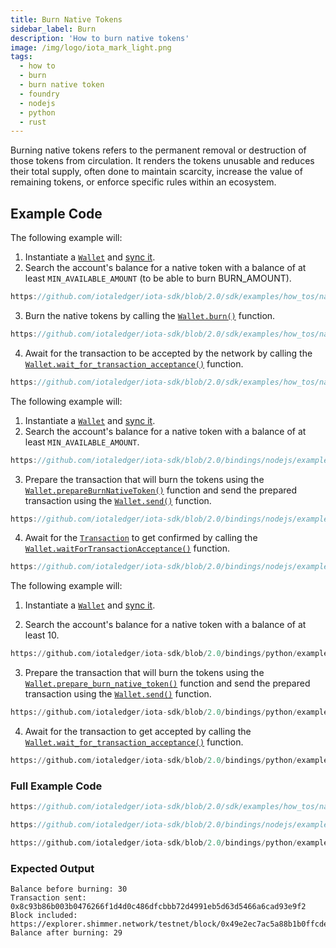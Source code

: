 ```yaml
---
title: Burn Native Tokens
sidebar_label: Burn
description: 'How to burn native tokens'
image: /img/logo/iota_mark_light.png
tags:
  - how to
  - burn
  - burn native token
  - foundry
  - nodejs
  - python
  - rust
---
```



Burning native tokens refers to the permanent removal or destruction of those tokens from circulation. It renders the
tokens unusable and reduces their total supply, often done to maintain scarcity, increase the value of remaining tokens,
or enforce specific rules within an ecosystem.

<DestroyFoundry />

## Example Code

<Tabs groupId="language" queryString>
<TabItem value="rust" label="Rust">

The following example will:

1. Instantiate a [`Wallet`](file:///home/lucas/Documents/IOTA/iota-sdk/target/doc/iota_sdk/wallet/core/struct.Wallet.html) and [sync it](../accounts-and-addresses/check-balance.mdx).
2. Search the account's balance for a native token with a balance of at least `MIN_AVAILABLE_AMOUNT` (to be able to burn BURN_AMOUNT).

<div className={'hide-code-block-extras'}>

```rust reference
https://github.com/iotaledger/iota-sdk/blob/2.0/sdk/examples/how_tos/native_tokens/burn.rs#L52-L55
```

</div>

3. Burn the native tokens by calling the [`Wallet.burn()`](file:///home/lucas/Documents/IOTA/iota-sdk/target/doc/iota_sdk/wallet/core/struct.Wallet.html#method.burn)
   function.

<div className={'hide-code-block-extras'}>

```rust reference
https://github.com/iotaledger/iota-sdk/blob/2.0/sdk/examples/how_tos/native_tokens/burn.rs#L65
```

</div>

4. Await for the transaction to be accepted by the network by calling the [`Wallet.wait_for_transaction_acceptance()`](file:///home/lucas/Documents/IOTA/iota-sdk/target/doc/iota_sdk/wallet/core/struct.Wallet.html#method.wait_for_transaction_acceptance) function.

<div className={'hide-code-block-extras'}>

```rust reference
https://github.com/iotaledger/iota-sdk/blob/2.0/sdk/examples/how_tos/native_tokens/burn.rs#L68-L70
```

</div>

</TabItem>
<TabItem value="typescript-node" label="Typescript (Node.js)">

The following example will:

1. Instantiate a [`Wallet`](http://localhost:3000/iota-sdk/2.0/references/nodejs/classes/Wallet) and [sync it](../accounts-and-addresses/check-balance.mdx).
2. Search the account's balance for a native token with a balance of at least `MIN_AVAILABLE_AMOUNT`.

<div className={'hide-code-block-extras'}>

```typescript reference
https://github.com/iotaledger/iota-sdk/blob/2.0/bindings/nodejs/examples/how_tos/native_tokens/burn.ts#L34-L45
```

</div>

3. Prepare the transaction that will burn the tokens using the [`Wallet.prepareBurnNativeToken()`](../../references/nodejs/classes/Wallet.md#prepareburnnativetoken)
function and send the prepared transaction using the [`Wallet.send()`](../../references/nodejs/classes/Wallet.md#send)
function.

<div className={'hide-code-block-extras'}>

```typescript reference
https://github.com/iotaledger/iota-sdk/blob/2.0/bindings/nodejs/examples/how_tos/native_tokens/burn.ts#L50-L52
```

</div>

4. Await for the [`Transaction`](../../references/nodejs/classes/Transaction.md) to get confirmed by calling the
[`Wallet.waitForTransactionAcceptance()`](../../references/nodejs/classes/Wallet.md#waitfortransactionacceptance)
function.

<div className={'hide-code-block-extras'}>

```typescript reference
https://github.com/iotaledger/iota-sdk/blob/2.0/bindings/nodejs/examples/how_tos/native_tokens/burn.ts#L56
```

</div>
</TabItem>
<TabItem value="python" label="Python">

The following example will:

1. Instantiate a [`Wallet`](http://localhost:3000/iota-sdk/2.0/references/python/iota_sdk/wallet/) and [sync it](../accounts-and-addresses/check-balance.mdx).

2. Search the account's balance for a native token with a balance of at least 10.

<div className={'hide-code-block-extras'}>

```python reference
https://github.com/iotaledger/iota-sdk/blob/2.0/bindings/python/examples/how_tos/native_tokens/burn.py#L20-L21
```

</div>

3. Prepare the transaction that will burn the tokens using the [`Wallet.prepare_burn_native_token()`](../../references/python/iota_sdk/wallet/wallet.md#prepare_burn_native_token)
   function and send the prepared transaction using the [`Wallet.send()`](../../references/python/iota_sdk/wallet/wallet.md#send)
   function.

<div className={'hide-code-block-extras'}>

```python reference
https://github.com/iotaledger/iota-sdk/blob/2.0/bindings/python/examples/how_tos/native_tokens/burn.py#L27-L28
```

</div>

4. Await for the transaction to get accepted by calling the [`Wallet.wait_for_transaction_acceptance()`](../../references/python/iota_sdk/wallet/wallet.md#wait_for_transaction_acceptance)
function.

<div className={'hide-code-block-extras'}>

```python reference
https://github.com/iotaledger/iota-sdk/blob/2.0/bindings/python/examples/how_tos/native_tokens/burn.py#L31-L32
```

</div>

</TabItem>
</Tabs>

### Full Example Code

<Tabs groupId="language" queryString>
<TabItem value="rust" label="Rust">

```rust reference
https://github.com/iotaledger/iota-sdk/blob/2.0/sdk/examples/how_tos/native_tokens/burn.rs
```

</TabItem>
<TabItem value="typescript-node" label="Typescript (Node.js)">

```typescript reference
https://github.com/iotaledger/iota-sdk/blob/2.0/bindings/nodejs/examples/how_tos/native_tokens/burn.ts
```

</TabItem>
<TabItem value="python" label="Python">

```python reference
https://github.com/iotaledger/iota-sdk/blob/2.0/bindings/python/examples/how_tos/native_tokens/burn.py
```

</TabItem>
</Tabs>

### Expected Output

```plaintext
Balance before burning: 30
Transaction sent: 0x8c93b86b003b0476266f1d4d0c486dfcbbb72d4991eb5d63d5466a6cad93e9f2
Block included: https://explorer.shimmer.network/testnet/block/0x49e2ec7ac5a88b1b0ffcde20bff437b53ef74f38368c28af402435f45dd5b138
Balance after burning: 29
```
